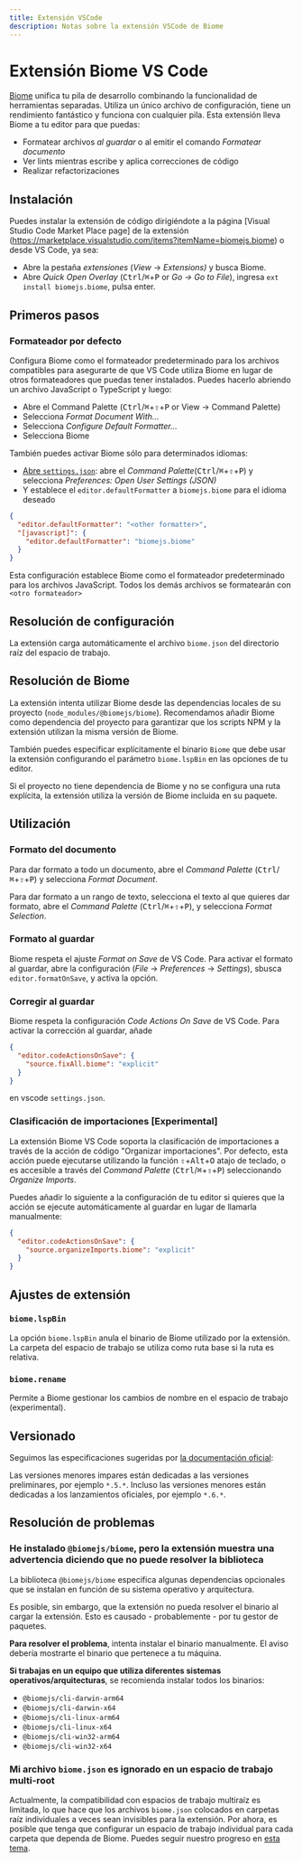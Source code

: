 ```yaml
---
title: Extensión VSCode
description: Notas sobre la extensión VSCode de Biome
---
```


# Extensión Biome VS Code

[Biome](https://biomejs.dev/) unifica tu pila de desarrollo combinando la funcionalidad de herramientas separadas. Utiliza un único archivo de configuración, tiene un rendimiento fantástico y funciona con cualquier pila. Esta extensión lleva Biome a tu editor para que puedas:

- Formatear archivos _al guardar_ o al emitir el comando _Formatear documento_
- Ver lints mientras escribe y aplica correcciones de código
- Realizar refactorizaciones

## Instalación

Puedes instalar la extensión de código dirigiéndote a la página [Visual Studio Code Market Place page] de la extensión (https://marketplace.visualstudio.com/items?itemName=biomejs.biome) o desde VS Code, ya sea:

- Abre la pestaña _extensiones_ (_View_ → _Extensions)_ y busca Biome.
- Abre _Quick Open Overlay_ (<kbd>Ctrl</kbd>/<kbd title="Cmd">⌘</kbd>+<kbd>P</kbd> or _Go -> Go to File_), ingresa `ext install biomejs.biome`, pulsa enter.

## Primeros pasos

### Formateador por defecto

Configura Biome como el formateador predeterminado para los archivos compatibles para asegurarte de que VS Code utiliza Biome en lugar de otros formateadores que puedas tener instalados. Puedes hacerlo abriendo un archivo JavaScript o TypeScript y luego:

- Abre el Command Palette (<kbd>Ctrl</kbd>/<kbd title="Cmd">⌘</kbd>+<kbd title="Shift">⇧</kbd>+<kbd>P</kbd> or View → Command Palette)
- Selecciona _Format Document With…_
- Selecciona _Configure Default Formatter…_
- Selecciona Biome

También puedes activar Biome sólo para determinados idiomas:

- [Abre `settings.json`](https://code.visualstudio.com/docs/getstarted/settings#_settingsjson): abre el _Command Palette_(<kbd>Ctrl</kbd>/<kbd title="Cmd">⌘</kbd>+<kbd title="Shift">⇧</kbd>+<kbd>P</kbd>) y selecciona _Preferences: Open User Settings (JSON)_
- Y establece el `editor.defaultFormatter` a `biomejs.biome` para el idioma deseado

```json title="settings.json"
{
  "editor.defaultFormatter": "<other formatter>",
  "[javascript]": {
    "editor.defaultFormatter": "biomejs.biome"
  }
}
```

Esta configuración establece Biome como el formateador predeterminado para los archivos JavaScript. Todos los demás archivos se formatearán con `<otro formateador>`

## Resolución de configuración

La extensión carga automáticamente el archivo `biome.json` del directorio raíz del espacio de trabajo.

## Resolución de Biome

La extensión intenta utilizar Biome desde las dependencias locales de su proyecto (`node_modules/@biomejs/biome`). Recomendamos añadir Biome como dependencia del proyecto para garantizar que los scripts NPM y la extensión utilizan la misma versión de Biome.

También puedes especificar explícitamente el binario `Biome` que debe usar la extensión configurando el parámetro `biome.lspBin` en las opciones de tu editor.

Si el proyecto no tiene dependencia de Biome y no se configura una ruta explícita, la extensión utiliza la versión de Biome incluida en su paquete.

## Utilización

### Formato del documento

Para dar formato a todo un documento, abre el _Command Palette_ (<kbd>Ctrl</kbd>/<kbd title="Cmd">⌘</kbd>+<kbd title="Shift">⇧</kbd>+<kbd>P</kbd>) y selecciona _Format Document_.

Para dar formato a un rango de texto, selecciona el texto al que quieres dar formato, abre el _Command Palette_ (<kbd>Ctrl</kbd>/<kbd title="Cmd">⌘</kbd>+<kbd title="Shift">⇧</kbd>+<kbd>P</kbd>), y selecciona _Format Selection_.

### Formato al guardar

Biome respeta el ajuste _Format on Save_ de VS Code. Para activar el formato al guardar, abre la configuración (_File_ -> _Preferences_ -> _Settings_), sbusca `editor.formatOnSave`, y activa la opción.

### Corregir al guardar

Biome respeta la configuración _Code Actions On Save_ de VS Code. Para activar la corrección al guardar, añade

```json title="settings.json"
{
  "editor.codeActionsOnSave": {
    "source.fixAll.biome": "explicit"
  }
}
```

en vscode `settings.json`.

### Clasificación de importaciones [Experimental]

La extensión Biome VS Code soporta la clasificación de importaciones a través de la acción de código "Organizar importaciones". Por defecto, esta acción puede ejecutarse utilizando la función <kbd title="Shift">⇧</kbd>+<kbd>Alt</kbd>+<kbd>O</kbd> atajo de teclado, o es accesible a través del _Command Palette_ (<kbd>Ctrl</kbd>/<kbd title="Cmd">⌘</kbd>+<kbd title="Shift">⇧</kbd>+<kbd>P</kbd>) seleccionando _Organize Imports_.

Puedes añadir lo siguiente a la configuración de tu editor si quieres que la acción se ejecute automáticamente al guardar en lugar de llamarla manualmente:

```json title="settings.json"
{
  "editor.codeActionsOnSave": {
    "source.organizeImports.biome": "explicit"
  }
}
```

## Ajustes de extensión

### `biome.lspBin`

La opción `biome.lspBin` anula el binario de Biome utilizado por la extensión.
La carpeta del espacio de trabajo se utiliza como ruta base si la ruta es relativa.

### `biome.rename`

Permite a Biome gestionar los cambios de nombre en el espacio de trabajo (experimental).

## Versionado

Seguimos las especificaciones sugeridas por [la documentación oficial](https://code.visualstudio.com/api/working-with-extensions/publishing-extension#prerelease-extensions):

Las versiones menores impares están dedicadas a las versiones preliminares, por ejemplo `*.5.*`.
Incluso las versiones menores están dedicadas a los lanzamientos oficiales, por ejemplo `*.6.*`.

## Resolución de problemas

### He instalado `@biomejs/biome`, pero la extensión muestra una advertencia diciendo que no puede resolver la biblioteca

La biblioteca `@biomejs/biome` especifica algunas dependencias opcionales que se instalan en función de su sistema operativo y arquitectura.

Es posible, sin embargo, que la extensión no pueda resolver el binario al cargar la extensión. Esto es causado - probablemente - por tu gestor de paquetes.

**Para resolver el problema**, intenta instalar el binario manualmente. El aviso debería mostrarte el binario que pertenece a tu máquina.

**Si trabajas en un equipo que utiliza diferentes sistemas operativos/arquitecturas**, se recomienda instalar todos los binarios:

- `@biomejs/cli-darwin-arm64`
- `@biomejs/cli-darwin-x64`
- `@biomejs/cli-linux-arm64`
- `@biomejs/cli-linux-x64`
- `@biomejs/cli-win32-arm64`
- `@biomejs/cli-win32-x64`

### Mi archivo `biome.json` es ignorado en un espacio de trabajo multi-root

Actualmente, la compatibilidad con espacios de trabajo multiraíz es limitada, lo que hace que los archivos `biome.json` colocados en carpetas raíz individuales a veces sean invisibles para la extensión. Por ahora, es posible que tenga que configurar un espacio de trabajo individual para cada carpeta que dependa de Biome. Puedes seguir nuestro progreso en [esta tema](https://github.com/biomejs/biome/issues/1573).
